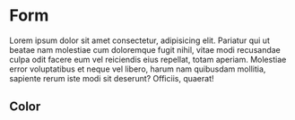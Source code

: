 
<Meta title="scss/Dark/Components/Form" />

# Form

Lorem ipsum dolor sit amet consectetur, adipisicing elit. Pariatur qui ut
beatae nam molestiae cum doloremque fugit nihil, vitae modi recusandae culpa
odit facere eum vel reiciendis eius repellat, totam aperiam. Molestiae error
voluptatibus et neque vel libero, harum nam quibusdam mollitia, sapiente rerum
iste modi sit deserunt? Officiis, quaerat!

## Color

<DesignTokenDocBlock categoryName="dist/web/scss/Dark/components/form/color.scss" maxHeight={10000} />
